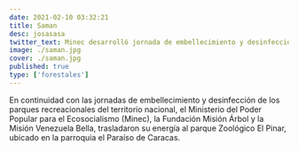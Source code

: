 ```yaml
---
date: 2021-02-10 03:32:21
title: Saman
desc: josasasa
twitter_text: Minec desarrolló jornada de embellecimiento y desinfección en el Parque Recreacional Zoológico El Pinar
image: ./saman.jpg
cover: ./saman.jpg
published: true
type: ['forestales']
---
```

En  continuidad con las jornadas de embellecimiento y desinfección de los parques recreacionales del territorio nacional, el Ministerio del Poder Popular para el Ecosocialismo (Minec), la Fundación Misión Árbol y la Misión Venezuela Bella, trasladaron su energía al parque Zoológico El Pinar, ubicado en la parroquia el Paraíso de Caracas.


